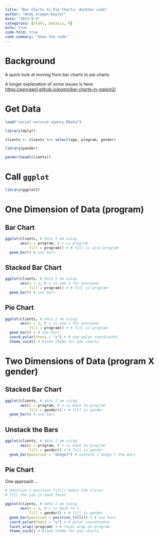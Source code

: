 ```yaml
---
title: "Bar Charts to Pie Charts: Another Look"
author: "Andy Grogan-Kaylor"
date: "2023-9-9"
categories: [stats, dataviz, R]
echo: true
code-fold: true
code-summary: "Show the code"
---
```


# Background

A quick look at moving from bar charts to pie charts. 

A longer explanation of some issues is here: [https://agrogan1.github.io/posts/bar-charts-in-ggplot2/](https://agrogan1.github.io/posts/bar-charts-in-ggplot2/)

# Get Data

```r

load("social-service-agency.RData")

```

```r

library(dplyr)

clients <- clients %>% select(age, program, gender)

```

```r

library(pander)

pander(head(clients))

```

# Call `ggplot`

```r

library(ggplot2)

```

# One Dimension of Data (program)

## Bar Chart

```r

ggplot(clients, # data I am using
       aes(x = program, # x is program
           fill = program)) + # fill is also program
  geom_bar() # use bars

```

## Stacked Bar Chart

```r

ggplot(clients, # data I am using
       aes(x = 1, # x is now 1 for everyone
           fill = program)) + # fill is program
  geom_bar() # use bars

```

## Pie Chart

```r

ggplot(clients, # data I am using
       aes(x = 1, # x is now 1 for everyone
           fill = program)) + # fill is program
  geom_bar() + # use bars
  coord_polar(theta = "y") + # use polar coordinates
  theme_void() # blank theme for pie charts

```

# Two Dimensions of Data (program X gender)

## Stacked Bar Chart

```r

ggplot(clients, # data I am using
       aes(x = program, # x is back to program
           fill = gender)) + # fill is gender
  geom_bar() # use bars

```

## Unstack the Bars

```r

ggplot(clients, # data I am using
       aes(x = program, # x is back to program
           fill = gender)) + # fill is gender
  geom_bar(position = "dodge2") # unstack ('dodge') the bars

```

## Pie Chart

One approach ...

```r

# position = position_fill() makes the slices
# fill the pie in each facet

ggplot(clients, # data I am using
       aes(x = 1, # x is back to 1
           fill = gender)) + # fill is gender
  geom_bar(position = position_fill()) + # use bars
  coord_polar(theta = "y") + # polar coordinates
  facet_wrap(~program) + # facet wrap on program
  theme_void() # blank theme for pie charts

```
